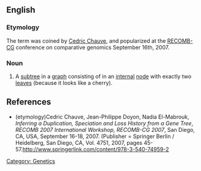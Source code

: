 ==English==

===Etymology===
The term was coined by [[w:Cedric Chauve|Cedric Chauve]], and popularized at the [[w:RECOMB-CG|RECOMB-CG]] conference on comparative genomics September 16th, 2007.

===Noun===
{{en-noun|sg=[[cherry]] [[graph]]}}

# A [[subtree]] in a [[graph]] consisting of in an [[internal]] [[node]] with exactly two [[leaves]] (because it looks like a cherry). 

==References==
* (etymology)Cedric Chauve, Jean-Philippe Doyon, Nadia El-Mabrouk, ''Inferring a Duplication, Speciation and Loss History from a Gene Tree'', ''RECOMB 2007 International Workshop, RECOMB-CG 2007'', San Diego, CA, USA, September 16-18, 2007. (Publisher = Springer Berlin / Heidelberg, San Diego, CA, Vol. 4751, 2007, pages 45-57.[[http://www.springerlink.com/content/978-3-540-74959-2]]

[[Category: Genetics]]